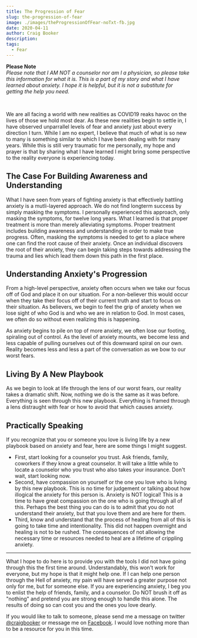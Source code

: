```yaml
---
title: The Progression of Fear
slug: the-progression-of-fear
image: ./images/theProgressionOfFear-noTxt-fb.jpg
date: 2020-04-11
author: Craig Booker
description:
tags:
  - Fear
---
```


**Please Note**<br/>
_Please note that I AM NOT a counselor nor am I a physician, so please take this information for what it is. This is a part of my story and what I have learned about anxiety. I hope it is helpful, but it is not a substitute for getting the help you need._



<br/>

We are all facing a world with new realities as COVID19 reaks havoc on the lives of those we hold most dear. As these new realities begin to settle in, I have observed unparrallel levels of fear and anxiety just about every direction I turn. While I am no expert, I believe that much of what is so new to many is something similar to which I have been dealing with for many years. While this is still very traumatic for me personally, my hope and prayer is that by sharing what I have learned I might bring some perspective to the reality everyone is experiencing today.


## The Case For Building Awareness and Understanding

What I have seen from years of fighting anxiety is that effectively battling anxiety is a mutli-layered approach. We do not find longterm success by simply masking the symptoms. I personally experienced this approach, only masking the symptoms, for twelve long years. What I learned is that proper treatment is more than merely alleviating symptoms. Proper treatment includes building awareness and understanding in order to make true progress. Often, masking the symptoms is needed to get to a place where one can find the root cause of their anxiety. Once an individual discovers the root of their anxiety, they can begin taking steps towards addressing the trauma and lies which lead them down this path in the first place.

## Understanding Anxiety's Progression

From a high-level perspective, anxiety often occurs when we take our focus off of God and place it on our situation. For a non-believer this would occur when they take their focus off of their current truth and start to focus on their situation. As believers, we begin to feel the grip of anxiety when we lose sight of who God is and who we are in relation to God. In most cases, we often do so without even realizing this is happening.


As anxiety begins to pile on top of more anxiety, we often lose our footing, spiraling out of control. As the level of anxiety mounts, we become less and less capable of pulling ourselves out of this downward spiral on our own. Reality becomes less and less a part of the conversation as we bow to our worst fears.

## Living By A New Playbook

As we begin to look at life through the lens of our worst fears, our reality takes a dramatic shift. Now, nothing we do is the same as it was before. Everything is seen through this new playbook. Everything is framed through a lens distraught with fear or how to avoid that which causes anxiety.

## Practically Speaking
If you recognize that you or someone you love is living life by a new playbook based on anxiety and fear, here are some things I might suggest. 
- First, start looking for a counselor you trust. Ask friends, family, coworkers if they know a great counselor. It will take a little while to locate a counselor who you trust who also takes your insurance. Don't wait, start looking now.  
- Second, have compassion on yourself or the one you love who is living by this new playbook. This is no time for judgement or talking about how illogical the anxiety for this person is. Anxiety is NOT logical! This is a time to have great compassion on the one who is going through all of this.  Perhaps the best thing you can do is to admit that you do not understand their anxiety, but that you love them and are here for them.
- Third, know and understand that the process of healing from all of this is going to take time and intentionality. This did not happen overnight and healing is not to be rushed. The consequences of not allowing the necessary time or resources needed to heal are a lifetime of crippling anxiety.

-------------

What I hope to do here is to provide you with the tools I did not have going through this the first time around. Understandably, this won't work for everyone, but my hope is that it might help one. If I can help one person through the Hell of anxiety, my pain will have served a greater purpose not only for me, but for someone else. If you are experiencing anxiety, I beg you to enlist the help of friends, family, and a counselor. Do NOT brush it off as "nothing" and pretend you are strong enough to handle this alone. The results of doing so can cost you and the ones you love dearly.

If you would like to talk to someone, please send me a message on twitter [@craigbooker](https://twitter.com/craigbooker) or message me on [Facebook](https://www.facebook.com/craigbooker/). I would love nothing more than to be a resource for you in this time.